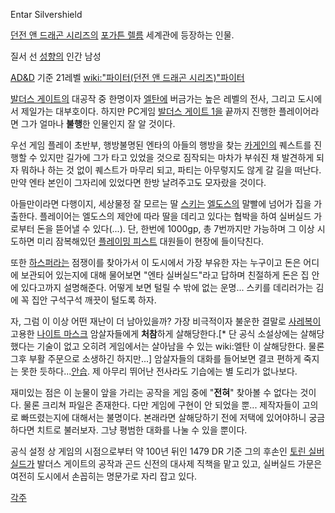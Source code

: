 Entar Silvershield

[[던전 앤 드래곤 시리즈]]의 [[포가튼 렐름]] 세계관에 등장하는 인물. 

질서 선 [[성향]]의 인간 남성

[[AD&D]] 기준 21레벨 [[wiki:"파이터(던전 앤 드래곤 시리즈)"파이터]]

[[발더스 게이트]]의 대공작 중 한명이자 [[엘탄]]에 버금가는 높은 레벨의 전사, 그리고 도시에서 제일가는 대부호이다. 하지만 PC게임 [[발더스 게이트 1]]을 끝까지 진행한 플레이어라면 그가 얼마나 '''불행'''한 인물인지 잘 알 것이다.

우선 게임 플레이 초반부, 행방불명된 엔타의 아들의 행방을 찾는 [[카게인]]의 퀘스트를 진행할 수 있지만 길가에 그가 타고 있었을 것으로 짐작되는 마차가 부숴진 채 발견하게 되자 뭐하나 하는 것 없이 퀘스트가 마무리 되고, 파티는 아무렇지도 않게 갈 길을 떠난다. 만약 엔타 본인이 그자리에 있었다면 한방 날려주고도 모자랐을 것이다.

아들만이라면 다행이지, 세상물정 잘 모르는 딸 [[스키]]는 [[엘도스]]의 말빨에 넘어가 집을 가출한다. 플레이어는 엘도스의 제안에 따라 딸을 데리고 있다는 협박을 하여 실버실드 가로부터 돈을 뜯어낼 수 있다(...). 단, 한번에 1000gp, 총 7번까지만 가능하며 그 이상 시도하면 미리 잠복해있던 [[플레이밍 피스트]] 대원들이 현장에 들이닥친다.

또한 [[하스퍼]]라는 점쟁이를 찾아가서 이 도시에서 가장 부유한 자는 누구이고 돈은 어디에 보관되어 있는지에 대해 물어보면 "엔타 실버실드"라고 답하며 친절하게 돈은 집 안에 있다고까지 설명해준다. 어떻게 보면 털릴 수 밖에 없는 운명... 스키를 데리러가는 김에 꼭 집안 구석구석 깨끗이 털도록 하자.

자, 그럼 이 이상 어떤 재난이 더 남아있을까? 가장 비극적이자 불운한 결말로 [[사레복]]이 고용한 [[나이트 마스크]] 암살자들에게 '''처참'''하게 살해당한다.[* 단 공식 소설상에는 살해당했다는 기술이 없고 오히려 게임에서는 살아남을 수 있는 wiki:엘탄 이 살해당한다. 물론 그후 부활 주문으로 소생하긴 하지만...] 암살자들의 대화를 들어보면 결코 편하게 죽지는 못한 듯하다...[[안습]]. 제 아무리 뛰어난 전사라도 기습에는 별 도리가 없나보다. 

재미있는 점은 이 눈물이 앞을 가리는 공작을 게임 중에 "'''전혀'''" 찾아볼 수 없다는 것이다. 물론 크리쳐 파일은 존재한다. 다만 게임에 구현이 안 되었을 뿐... 제작자들이 고의로 빠뜨렸는지에 대해서는 불명이다. 본래라면 살해당하기 전에 저택에 있어야하니 궁금하다면 치트로 불러보자. 그냥 평범한 대화를 나눌 수 있을 뿐이다.

공식 설정 상 게임의 시점으로부터 약 100년 뒤인 1479 DR 기준 그의 후손인 [[토린 실버실드]]가 발더스 게이트의 공작과 곤드 신전의 대사제 직책을 맡고 있고, 실버실드 가문은 여전히 도시에서 손꼽히는 명문가로 자리 잡고 있다.

[[각주]]
